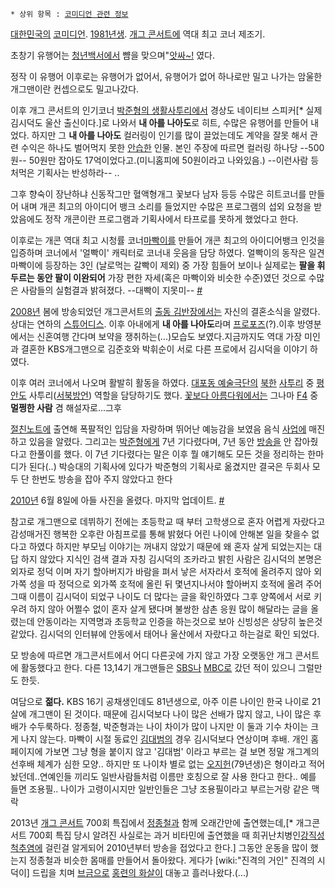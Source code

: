  * 상위 항목 : [[코미디언 관련 정보]]
[[대한민국]]의 [[코미디언]]. [[1981년]]생. [[개그 콘서트]]에 역대 최고 코너 제조기.

초창기 유행어는 [[청년백서]]에서 뺨을 맞으며"[[앗싸~!]] 였다.

정작 이 유행어 이후로는 유행어가 없어서, 유행어가 없어 하나로만 밀고 나가는 암울한 개그맨이란 컨셉으로도 밀고나갔다.

이후 개그 콘서트의 인기코너 [[박준형의 생활사투리]]에서 경상도 네이티브 스피커[* 실제 김시덕도 울산 출신이다.]로 나와서 '''내 아를 나아도'''로 히트, 수많은 유행어를 만들어 내었다. 하지만 그 '''내 아를 나아도''' 컬러링이 인기를 많이 끌었는데도 계약을 잘못 해서 관련 수익은 하나도 벌어먹지 못한 [[안습]]한 인물. 본인 주장에 따르면 컬러링 하나당 --500원-- 50원만 잡아도 17억이었다고.(미니홈피에 50원이라고 나와있음.) --이런사람 등처먹은 기획사는 반성하라-- ..

그후 향숙이 장난하냐 신동작그만 혈액형개그 꽃보다 남자 등등 수많은 히트코너를 만들어 내며 개콘 최고의 아이디어 뱅크 소리를 들었지만 수많은 프로그램의 섭외 요청을 받았음에도 정작 개콘이란 프로그램과 기획사에서 타프로를 못하게 했었다고 한다.

이후로는 개콘 역대 최고 시청률 코너[[마빡이]]를 만들어 개콘 최고의 아이디어뱅크 인것을 입증하며 코너에서 '얼빡이' 캐릭터로 코너내 웃음을 담당 하였다. 얼빡이의 동작은 일견 마빡이에 등장하는 3인 (날로먹는 갈빡이 제외) 중 가장 힘들어 보이나 실제로는 '''팔을 휘두르는 동안 팔이 이완되어''' 가장 편한 자세(혹은 마빡이와 비슷한 수준)였던 것으로 수많은 사람들의 실험결과 밝혀졌다. --대빡이 지못미-- [http://health.chosun.com/site/data/html_dir/2006/11/28/2006112856001.html #] 

[[2008년]] 봄에 방송되었던 개그콘서트의 [[출동 김반장]]에서는 자신의 결혼소식을 알렸다. 상대는 연하의 [[스튜어디스]]. 이후 아내에게 '''내 아를 나아도'''라며 [[프로포즈]](?).이후 방영분에서는 신혼여행 간다며 보약을 쟁취하는(...)모습도 보였다.지금까지도 역대 가장 미인과 결혼한 KBS개그맨으로 김준호와 박휘순이 서로 다른 프로에서 김시덕을 이야기 하였다.

이후 여러 코너에서 나오며 활발히 활동을 하였다. [[대포동 예술극단]]의 [[북한]] [[사투리]] 중 [[평안도]] 사투리([[서북방언]]) 역할을 담당하기도 했다. [[꽃보다 아름다워]]에서는 그나마 [[F4]] 중 '''멀쩡한 사람''' 겸 해설자로...그후

[[절친노트]]에 출연해 폭팔적인 입담을 자랑하며 뛰어난 예능감을 보였음 음식 [[사업]]에 매진하고 있음을 알렸다. 그리고는 [[박준형]]에게 7년 기다렸다며, 7년 동안 [[방송]]을 안 잡아줬다고 한풀이를 했다. 이 7년 기다렸다는 말은 이후 뭘 얘기해도 모든 것을 정리하는 한마디가 된다(..) 박승대의 기획사에 있다가 박준형의 기획사로 옮겼지만 결국은 두회사 모두 단 한번도 방송을 잡아 주지 않았다고 한다 

[[2010년]] 6월 8일에 아들 사진을 올렸다. 마지막 업데이트. [http://minihp.cyworld.com/pims/main/pims_main.asp?tid=25247260 #]

참고로 개그맨으로 데뷔하기 전에는 초등학교 때 부터 고학생으로 혼자 어렵게 자랐다고 감성매거진 행복한 오후란 아침프로를 통해 밝혔다 어린 나이에 안해본 일을 찾을수 없다고 하였다 하지만 부모님 이야기는 꺼내지 않았기 때문에 왜 혼자 살게 되었는지는 대답 하지 않았다 지식인 검색 결과 자칭 김시덕의 조카라고 밝힌 사람은 김시덕의 본명은 외자로 정덕 이며 자기 할아버지가 바람을 펴서 낳은 서자라서 호적에 올려주지 않아 외가쪽 성을 따 정덕으로 외가쪽 호적에 올린 뒤 몇년지나서야 할아버지 호적에 올려 주어 그때 이름이 김시덕이 되었구 나이도 더 많다는 글을 확인하였다 그후 양쪽에서 서로 키우려 하지 않아 어쩔수 없이 혼자 살게 됐다며 불쌍한 삼촌 응원 많이 해달라는 글을 올렸는데 안동이라는 지역명과 초등학교 인증을 하는것으로 보아 신빙성은 상당히 높은것 같았다.
김시덕의 인터뷰에 안동에서 태어나 울산에서 자랐다고 하는걸로 확인 되었다.

모 방송에 따르면 개그콘서트에서 어디 다른곳에 가지 않고 가장 오랫동안 개그 콘서트에 활동했다고 한다. 다른 13,14기 개그맨들은 [[SBS]]나 [[MBC]]로 갔던 적이 있으니 그럴만도 한듯.

여담으로 '''젊다.''' KBS 16기 공채생인데도 81년생으로, 아주 이른 나이인 한국 나이로 21살에 개그맨이 된 것이다. 때문에 김시덕보다 나이 많은 선배가 많지 않고, 나이 많은 후배가 수두룩하다. 정종철, 박준형과는 나이 차이가 많이 나지만 이 둘과 기수 차이는 크게 나지 않는다. 마빡이 시절 동료인 [[김대범]]의 경우 김시덕보다 연상이며 후배. 개인 홈페이지에 가보면 그냥 형을 붙이지 않고 '김대범' 이라고 부르는 걸 보면 정말 개그계의 선후배 체계가 심한 모양.. 하지만 또 나이차 별로 없는 [[오지헌]](79년생)은 형이라고 적어놨던데..연예인들 끼리도 일반사람들처럼 이름만 호칭으로 잘 사용 한다고 한다.. 예를 들면 조용필.. 나이가 고령이시지만 일반인들은 그냥 조용필이라고 부르는거랑 같은 맥락

2013년 [[개그 콘서트]] 700회 특집에서 [[정종철]]과 함께 오래간만에 출연했는데,[* 개그콘서트 700회 특집 당시 알려진 사실로는 과거 비타민에 출연했을 때 희귀난치병인[[강직성 척추염]]에 걸린걸 알게되어 2010년부터 방송을 접었다고 한다.] 그동안 운동을 많이 했는지 정종철과 비슷한 몸매를 만들어서 돌아왔다. 게다가 [wiki:"진격의 거인" 진격의 시덕이] 드립을 치며 [[브금]]으로 [[홍련의 화살]]이 대놓고 흘러나왔다.(...)
